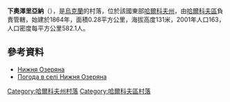 {{Infobox settlement
|image_skyline=Хата-музей у Нижній Озеряні.jpg
}} 
{{coord|49|49|5|N|36|0|58|E|scale:100000_region:UA|display=title}}

'''下奧澤里亞納'''（{{lang-uk|Нижня Озеряна}}），是[[烏克蘭|烏克蘭]]的村落，位於該國東部[[哈爾科夫州|哈爾科夫州]]，由[[哈爾科夫區|哈爾科夫區]]負責管轄，始建於1864年，面積0.28平方公里，海拔高度131米，2001年人口163，人口密度每平方公里582.1人。

==參考資料==
* [http://w1.c1.rada.gov.ua/pls/z7502/A005?rdat1=09.01.2009&rf7571=34063 Нижня Озеряна]{{dead link|date=2017年11月 |bot=InternetArchiveBot |fix-attempted=yes }}
* [http://weather.in.ua/ua/har'kovskaja/16937 Погода в селі Нижня Озеряна]{{Wayback|url=http://weather.in.ua/ua/har%27kovskaja/16937 |date=20160323020340 }}

{{DEFAULTSORT:Нижня Озеряна}}
[[Category:哈爾科夫州村落|Category:哈爾科夫州村落]]
[[Category:哈爾科夫區村落|Category:哈爾科夫區村落]]


{{Kharkiv-geo-stub}}